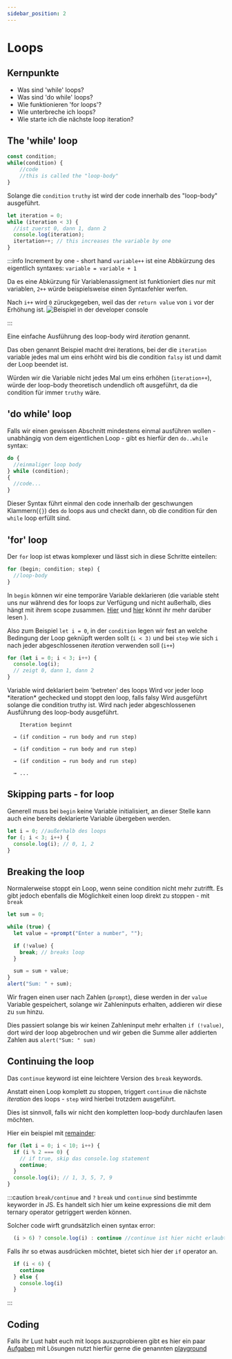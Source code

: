 ```yaml
---
sidebar_position: 2
---
```



# Loops

## Kernpunkte

- Was sind 'while' loops?
- Was sind 'do while' loops?
- Wie funktionieren 'for loops'?
- Wie unterbreche ich loops?
- Wie starte ich die nächste loop iteration?

## The 'while' loop

```js
const condition;
while(condition) {
    //code
    //this is called the "loop-body"
}
```

Solange die `condition` `truthy` ist wird der code innerhalb des "loop-body" ausgeführt.

```js
let iteration = 0;
while (iteration < 3) {
  //ist zuerst 0, dann 1, dann 2
  console.log(iteration);
  itertation++; // this increases the variable by one
}
```

:::info Increment by one - short hand
`variable++` ist eine Abbkürzung des eigentlich syntaxes: `variable = variable + 1`

Da es eine Abkürzung für Variablenassigment ist funktioniert dies nur mit variablen, `2++` würde beispielsweise einen Syntaxfehler werfen.

Nach `i++` wird `0` züruckgegeben, weil das der `return value` von `i` vor der Erhöhung ist.
![Beispiel in der developer console](../../static/screenshots/console-increment.png)

:::

Eine einfache Ausführung des loop-body wird _iteration_ genannt.

Das oben genannt Beispiel macht drei iterations, bei der die `iteration` variable jedes mal um eins
erhöht wird bis die condition `falsy` ist und damit der Loop beendet ist.

Würden wir die Variable nicht jedes Mal um eins erhöhen (`iteration++`), würde der loop-body
theoretisch undendlich oft ausgeführt, da die condition für immer `truthy` wäre.

## 'do while' loop

Falls wir einen gewissen Abschnitt mindestens einmal ausführen wollen - unabhängig von dem eigentlichen Loop - gibt es hierfür den `do..while` syntax:

```js
do {
  //einmaliger loop body
} while (condition);
{
  //code...
}
```

Dieser Syntax führt einmal den code innerhalb der geschwungen Klammern(`{}`) des `do` loops aus
und checkt dann, ob die condition für den `while` loop erfüllt sind.

## 'for' loop

Der `for` loop ist etwas komplexer und lässt sich in diese Schritte einteilen:

```js
for (begin; condition; step) {
  //loop-body
}
```

In `begin` können wir eine temporäre Variable deklarieren (die variable steht uns nur während des
for loops zur Verfügung und nicht außerhalb, dies hängt mit ihrem scope zusammen. [Hier](https://www.w3schools.com/js/js_scope.asp) und [hier](https://javascript.info/closure) könnt ihr mehr
darüber lesen ).

Also zum Beispiel `let i = 0`, in der `condition` legen wir fest an welche Bedingung der Loop
geknüpft werden sollt (`i < 3)` und bei `step` wie sich `i` nach jeder abgeschlossenen _iteration_ verwenden soll (`i++`)

```js
for (let i = 0; i < 3; i++) {
  console.log(i);
  // zeigt 0, dann 1, dann 2
}
```

<Tabs>
  <TabItem value="begin" label="begin" default>
    Variable wird deklariert beim 'betreten' des loops
  </TabItem>
  <TabItem value=" condition" label="condition" default>
    Wird vor jeder loop *iteration* gechecked und stoppt den loop, falls falsy
  </TabItem>
  <TabItem value="loop-body" label="loop-body" default>
    Wird ausgeführt solange die condition truthy ist.
  </TabItem>
  <TabItem value="step" label="step" default>
    Wird nach jeder abgeschlossenen Ausführung des loop-body ausgeführt.
  </TabItem>
  <TabItem value='ablauf' label='Visueller Ablauf' default>

        Iteration beginnt

      → (if condition → run body and run step)

      → (if condition → run body and run step)

      → (if condition → run body and run step)

      → ...

  </TabItem>
</Tabs>

## Skipping parts - for loop

Generell muss bei `begin` keine Variable initialisiert, an dieser Stelle kann
auch eine bereits deklarierte Variable übergeben werden.

```js
let i = 0; //außerhalb des loops
for (; i < 3; i++) {
  console.log(i); // 0, 1, 2
}
```

## Breaking the loop

Normalerweise stoppt ein Loop, wenn seine condition nicht mehr zutrifft.
Es gibt jedoch ebenfalls die Möglichkeit einen loop direkt zu stoppen - mit `break`

```js
let sum = 0;

while (true) {
  let value = +prompt("Enter a number", "");

  if (!value) {
    break; // breaks loop
  }

  sum = sum + value;
}
alert("Sum: " + sum);
```

Wir fragen einen user nach Zahlen (`prompt`), diese werden in der `value` Variable gespeichert,
solange wir Zahleninputs erhalten, addieren wir diese zu `sum` hinzu.

Dies passiert solange bis wir keinen Zahleninput mehr erhalten `if (!value)`, dort wird
der loop abgebrochen und wir geben die Summe aller addierten Zahlen aus `alert("Sum: " sum)`

## Continuing the loop

Das `continue` keyword ist eine leichtere Version des `break` keywords.

Anstatt einen Loop komplett zu stoppen, triggert `continue` die nächste _iteration_ des loops - `step`
wird hierbei trotzdem ausgeführt.

Dies ist sinnvoll, falls wir nicht den kompletten loop-body durchlaufen lasen möchten.

Hier ein beispiel mit [remainder](../part-one/operands#mathoperands):

```js
for (let i = 0; i < 10; i++) {
  if (i % 2 === 0) {
    // if true, skip das console.log statement
    continue;
  }
  console.log(i); // 1, 3, 5, 7, 9
}
```

:::caution `break/continue` and `?`
`break` und `continue` sind bestimmte keyworder in JS. Es handelt sich hier um keine expressions
die mit dem ternary operator getriggert werden können.

Solcher code wirft grundsätzlich einen syntax error:

```js
  (i > 6) ? console.log(i) : continue //continue ist hier nicht erlaubt
```

Falls ihr so etwas ausdrücken möchtet, bietet sich hier der `if` operator an.

```js
  if (i < 6) {
    continue
  } else {
    console.log(i)
  }
```

:::

## Coding

Falls ihr Lust habt euch mit loops auszuprobieren gibt es hier ein paar
[Aufgaben](https://javascript.info/while-for#tasks) mit Lösungen nutzt hierfür gerne
die genannten [playground](../intro#playgrounds)
